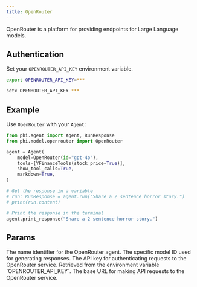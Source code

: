 ```yaml
---
title: OpenRouter
---
```


OpenRouter is a platform for providing endpoints for Large Language models.

## Authentication

Set your `OPENROUTER_API_KEY` environment variable.

<CodeGroup>

```bash Mac
export OPENROUTER_API_KEY=***
```

```bash Windows
setx OPENROUTER_API_KEY ***
```

</CodeGroup>

## Example

Use `OpenRouter` with your `Agent`:

<CodeGroup>

```python agent.py
from phi.agent import Agent, RunResponse
from phi.model.openrouter import OpenRouter

agent = Agent(
    model=OpenRouter(id="gpt-4o"),
    tools=[YFinanceTools(stock_price=True)],
    show_tool_calls=True,
    markdown=True,
)

# Get the response in a variable
# run: RunResponse = agent.run("Share a 2 sentence horror story.")
# print(run.content)

# Print the response in the terminal
agent.print_response("Share a 2 sentence horror story.")

```

</CodeGroup>

## Params

<ResponseField name="name" type="str" default="OpenRouter">
  The name identifier for the OpenRouter agent.
</ResponseField>
<ResponseField
  name="id"
  type="str"
  default="mistralai/mistral-7b-instruct:free"
>
  The specific model ID used for generating responses.
</ResponseField>
<ResponseField name="api_key" type="Optional[str]">
  The API key for authenticating requests to the OpenRouter service. Retrieved
  from the environment variable `OPENROUTER_API_KEY`.
</ResponseField>
<ResponseField
  name="base_url"
  type="str"
  default="https://openrouter.ai/api/v1"
>
  The base URL for making API requests to the OpenRouter service.
</ResponseField>
